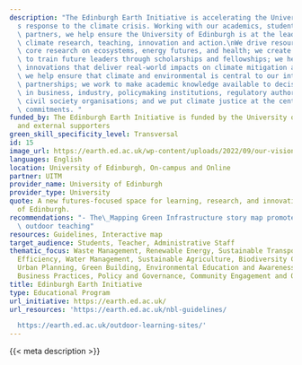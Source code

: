 ```yaml
---
description: "The Edinburgh Earth Initiative is accelerating the University of Edinburgh\u2019\
  s response to the climate crisis. Working with our academics, students, staff, and\
  \ partners, we help ensure the University of Edinburgh is at the leading edge of\
  \ climate research, teaching, innovation and action.\nWe drive resources towards\
  \ core research on ecosystems, energy futures, and health; we create opportunities\
  \ to train future leaders through scholarships and fellowships; we help to foster\
  \ innovations that deliver real-world impacts on climate mitigation and adaptation;\
  \ we help ensure that climate and environmental is central to our international\
  \ partnerships; we work to make academic knowledge available to decision makers\
  \ in business, industry, policymaking institutions, regulatory authorities, and\
  \ civil society organisations; and we put climate justice at the centre of our institutional\
  \ commitments. "
funded_by: The Edinburgh Earth Initiative is funded by the University of Edinburgh
  and external supporters
green_skill_specificity_level: Transversal
id: 15
image_url: https://earth.ed.ac.uk/wp-content/uploads/2022/09/our-vision-edinburgh-earth-initiative-2.jpg
languages: English
location: University of Edinburgh, On-campus and Online
partner: UITM
provider_name: University of Edinburgh
provider_type: University
quote: A new futures-focused space for learning, research, and innovation at the University
  of Edinburgh.
recommendations: "- The\_Mapping Green Infrastructure story map promotes and faciliates\
  \ outdoor teaching"
resources: Guidelines, Interactive map
target_audience: Students, Teacher, Administrative Staff
thematic_focus: Waste Management, Renewable Energy, Sustainable Transportation, Energy
  Efficiency, Water Management, Sustainable Agriculture, Biodiversity Conservation,
  Urban Planning, Green Building, Environmental Education and Awareness, Sustainable
  Business Practices, Policy and Governance, Community Engagement and Outreach
title: Edinburgh Earth Initiative
type: Educational Program
url_initiative: https://earth.ed.ac.uk/
url_resources: 'https://earth.ed.ac.uk/nbl-guidelines/

  https://earth.ed.ac.uk/outdoor-learning-sites/'
---
```


{{< meta description >}}